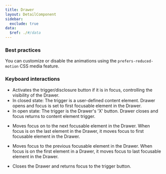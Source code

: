 ```yaml
---
title: Drawer
layout: DetailComponent
sidebar:
  exclude: true
data:
  $ref: ./#/data
---
```


### Best practices

You can customize or disable the animations using the `prefers-reduced-motion` CSS media feature.

### Keyboard interactions

<KeyboardControls>
<KeyboardControl keyOrCombos="Enter / Space">

- Activates the trigger/disclosure button if it is in focus, controlling the visibility of the Drawer.
- In closed state: The trigger is a user-defined content element. Drawer opens and focus is set to first focusable element in the Drawer.
- In open state: The trigger is the Drawer's 'X' button. Drawer closes and focus returns to content element trigger.

</KeyboardControl>
<KeyboardControl keyOrCombos="Tab">

- Moves focus on to the next focusable element in the Drawer. When focus is on the last element in the Drawer, it moves focus to first focusable element in the Drawer.

</KeyboardControl>
<KeyboardControl keyOrCombos="Shift + Tab">

- Moves focus to the previous focusable element in the Drawer. When focus is on the first element in a Drawer, it moves focus to last focusable element in the Drawer.

</KeyboardControl>
<KeyboardControl keyOrCombos="Escape">

- Closes the Drawer and returns focus to the trigger button.

</KeyboardControl>
</KeyboardControls>
